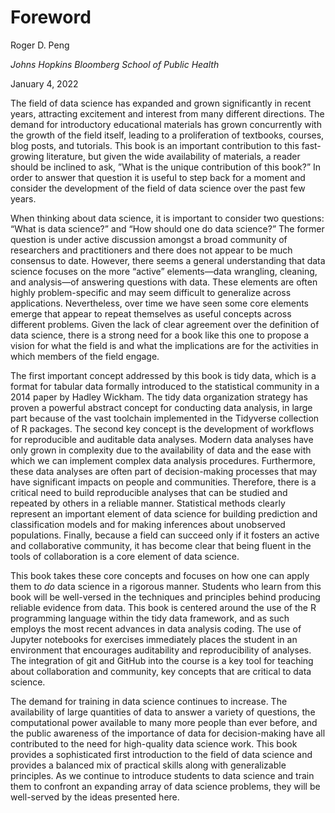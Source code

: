 # Foreword {-}

Roger D. Peng

*Johns Hopkins Bloomberg School of Public Health*

January 4, 2022

The field of data science has expanded and grown significantly in recent years, 
attracting excitement and interest from many different directions. The demand for introductory
educational materials has grown concurrently with the growth of the field itself, leading to
a proliferation of textbooks, courses, blog posts, and tutorials. This book is an important
contribution to this fast-growing literature, but given the wide availability of materials, a
reader should be inclined to ask, ”What is the unique contribution of this book?” In order
to answer that question it is useful to step back for a moment and consider the development
of the field of data science over the past few years.

When thinking about data science, it is important to consider two questions: “What is
data science?” and “How should one do data science?” The former question is under active
discussion amongst a broad community of researchers and practitioners and there does
not appear to be much consensus to date. However, there seems a general understanding
that data science focuses on the more "active" elements—data wrangling, cleaning, and
analysis&mdash;of answering questions with data. These elements are often highly
problem-specific and may seem difficult to generalize across applications. Nevertheless, over time we
have seen some core elements emerge that appear to repeat themselves as useful concepts
across different problems. Given the lack of clear agreement over the definition of data
science, there is a strong need for a book like this one to propose a vision for what the field
is and what the implications are for the activities in which members of the field engage.

The first important concept addressed by this book is tidy data, which is a format for
tabular data formally introduced to the statistical community in a 2014 paper by Hadley
Wickham. The tidy data organization strategy has proven a powerful abstract concept for
conducting data analysis, in large part because of the vast toolchain implemented in the
Tidyverse collection of R packages. The second key concept is the development of workflows
for reproducible and auditable data analyses. Modern data analyses have only grown in
complexity due to the availability of data and the ease with which we can implement complex
data analysis procedures. Furthermore, these data analyses are often part of 
decision-making processes that may have significant impacts on people and communities. Therefore,
there is a critical need to build reproducible analyses that can be studied and repeated by
others in a reliable manner. Statistical methods clearly represent an important element
of data science for building prediction and classification models and for making inferences
about unobserved populations. Finally, because a field can succeed only if it fosters an
active and collaborative community, it has become clear that being fluent in the tools of
collaboration is a core element of data science.

This book takes these core concepts and focuses on how one can apply them to *do* data
science in a rigorous manner. Students who learn from this book will be well-versed in
the techniques and principles behind producing reliable evidence from data. This book is
centered around the use of the R programming language within the tidy data framework,
and as such employs the most recent advances in data analysis coding. The use of Jupyter
notebooks for exercises immediately places the student in an environment that encourages
auditability and reproducibility of analyses. The integration of git and GitHub into the
course is a key tool for teaching about collaboration and community, key concepts that are
critical to data science.

The demand for training in data science continues to increase. The availability of large
quantities of data to answer a variety of questions, the computational power available to
many more people than ever before, and the public awareness of the importance of data for
decision-making have all contributed to the need for high-quality data science work. This
book provides a sophisticated first introduction to the field of data science and provides
a balanced mix of practical skills along with generalizable principles. As we continue to
introduce students to data science and train them to confront an expanding array of data
science problems, they will be well-served by the ideas presented here.
